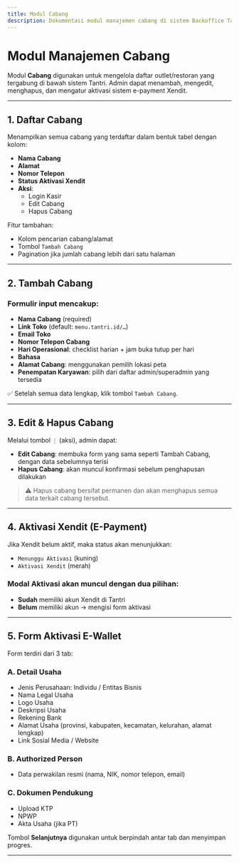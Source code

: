 ```yaml
---
title: Modul Cabang
description: Dokumentasi modul manajemen cabang di sistem Backoffice Tantri.
---
```


# Modul Manajemen Cabang

Modul **Cabang** digunakan untuk mengelola daftar outlet/restoran yang tergabung di bawah sistem Tantri. Admin dapat menambah, mengedit, menghapus, dan mengatur aktivasi sistem e-payment Xendit.

---

## 1. Daftar Cabang

Menampilkan semua cabang yang terdaftar dalam bentuk tabel dengan kolom:

- **Nama Cabang**
- **Alamat**
- **Nomor Telepon**
- **Status Aktivasi Xendit**
- **Aksi**:
  - Login Kasir
  - Edit Cabang
  - Hapus Cabang

Fitur tambahan:

- Kolom pencarian cabang/alamat
- Tombol `Tambah Cabang`
- Pagination jika jumlah cabang lebih dari satu halaman

---

## 2. Tambah Cabang

### Formulir input mencakup:

- **Nama Cabang** (required)
- **Link Toko** (default: `menu.tantri.id/…`)
- **Email Toko**
- **Nomor Telepon Cabang**
- **Hari Operasional**: checklist harian + jam buka tutup per hari
- **Bahasa**
- **Alamat Cabang**: menggunakan pemilih lokasi peta
- **Penempatan Karyawan**: pilih dari daftar admin/superadmin yang tersedia

✅ Setelah semua data lengkap, klik tombol `Tambah Cabang`.

---

## 3. Edit & Hapus Cabang

Melalui tombol `⋮` (aksi), admin dapat:

- **Edit Cabang**: membuka form yang sama seperti Tambah Cabang, dengan data sebelumnya terisi
- **Hapus Cabang**: akan muncul konfirmasi sebelum penghapusan dilakukan

> ⚠️ Hapus cabang bersifat permanen dan akan menghapus semua data terkait cabang tersebut.

---

## 4. Aktivasi Xendit (E-Payment)

Jika Xendit belum aktif, maka status akan menunjukkan:

- `Menunggu Aktivasi` (kuning)
- `Aktivasi Xendit` (merah)

### Modal Aktivasi akan muncul dengan dua pilihan:

- **Sudah** memiliki akun Xendit di Tantri
- **Belum** memiliki akun → mengisi form aktivasi

---

## 5. Form Aktivasi E-Wallet

Form terdiri dari 3 tab:

### A. **Detail Usaha**

- Jenis Perusahaan: Individu / Entitas Bisnis
- Nama Legal Usaha
- Logo Usaha
- Deskripsi Usaha
- Rekening Bank
- Alamat Usaha (provinsi, kabupaten, kecamatan, kelurahan, alamat lengkap)
- Link Sosial Media / Website

### B. **Authorized Person**

- Data perwakilan resmi (nama, NIK, nomor telepon, email)

### C. **Dokumen Pendukung**

- Upload KTP
- NPWP
- Akta Usaha (jika PT)

Tombol **Selanjutnya** digunakan untuk berpindah antar tab dan menyimpan progres.

---
